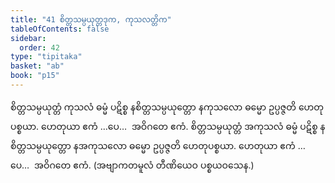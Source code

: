 ```yaml
---
title: "41 စိတ္တသမ္ပယုတ္တဒုက, ကုသလတ္တိက"
tableOfContents: false
sidebar:
  order: 42
type: "tipitaka"
basket: "ab"
book: "p15"
---
```



<DynamicBreadcrumb />

<Division number="50" book="p15" e="ch" v="40" p="229">

<Paragraph number="148" book="p15">
စိတ္တသမ္ပယုတ္တံ ကုသလံ ဓမ္မံ ပဋိစ္စ နစိတ္တသမ္ပယုတ္တော နကုသလော ဓမ္မော ဥပ္ပဇ္ဇတိ ဟေတုပစ္စယာ. ဟေတုယာ ဧကံ …ပေ…  အဝိဂတေ ဧကံ.
</Paragraph>

<Paragraph number="149" book="p15">
စိတ္တသမ္ပယုတ္တံ အကုသလံ ဓမ္မံ ပဋိစ္စ နစိတ္တသမ္ပယုတ္တော နအကုသလော ဓမ္မော ဥပ္ပဇ္ဇတိ ဟေတုပစ္စယာ. ဟေတုယာ ဧကံ …ပေ…  အဝိဂတေ ဧကံ. (အဗျာကတမူလံ တီဏိယေဝ ပစ္စယဝသေန.)
</Paragraph>
</Division>